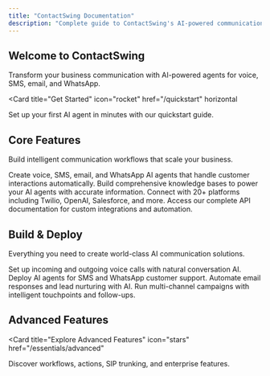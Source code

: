 ```yaml
---
title: "ContactSwing Documentation"
description: "Complete guide to ContactSwing's AI-powered communication platform"
---
```


## Welcome to ContactSwing

Transform your business communication with AI-powered agents for voice, SMS, email, and WhatsApp.

<Card
  title="Get Started"
  icon="rocket"
  href="/quickstart"
  horizontal
>
  Set up your first AI agent in minutes with our quickstart guide.
</Card>

## Core Features

Build intelligent communication workflows that scale your business.

<Columns cols={2}>
  <Card
    title="AI Agents"
    icon="robot"
    href="/essentials/ai-agents"
  >
    Create voice, SMS, email, and WhatsApp AI agents that handle customer interactions automatically.
  </Card>
  <Card
    title="Knowledge Base"
    icon="book-open"
    href="/essentials/knowledge-base"
  >
    Build comprehensive knowledge bases to power your AI agents with accurate information.
  </Card>
  <Card
    title="Integrations"
    icon="plug"
    href="/essentials/integrations"
  >
    Connect with 20+ platforms including Twilio, OpenAI, Salesforce, and more.
  </Card>
  <Card
    title="API Reference"
    icon="terminal"
    href="/api-reference/actions/endpoint/get"
  >
    Access our complete API documentation for custom integrations and automation.
  </Card>
</Columns>

## Build & Deploy

Everything you need to create world-class AI communication solutions.

<Columns cols={2}>
  <Card
    title="Voice AI Agents"
    icon="phone"
    href="/essentials/voice-agents"
  >
    Set up incoming and outgoing voice calls with natural conversation AI.
  </Card>
  <Card
    title="SMS & WhatsApp"
    icon="message-circle"
    href="/essentials/messaging"
  >
    Deploy AI agents for SMS and WhatsApp customer support.
  </Card>
  <Card
    title="Email Automation"
    icon="mail"
    href="/essentials/email-automation"
  >
    Automate email responses and lead nurturing with AI.
  </Card>
  <Card
    title="Campaigns"
    icon="bullhorn"
    href="/essentials/campaigns"
  >
    Run multi-channel campaigns with intelligent touchpoints and follow-ups.
  </Card>
</Columns>

## Advanced Features

<Card
  title="Explore Advanced Features"
  icon="stars"
  href="/essentials/advanced"
>
  Discover workflows, actions, SIP trunking, and enterprise features.
</Card>
